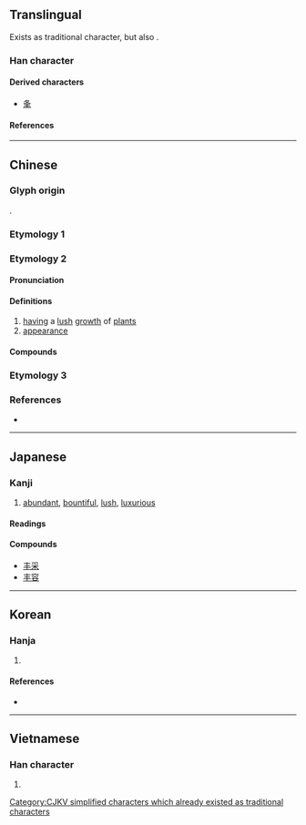 {{also|丯|圭|主|豐}}
{{character info/new}}
==Translingual==

Exists as traditional character, but also {{Han simp|f=豈|t=&nbsp;|f2=丰|t2=&nbsp;}}.
{{Han simplified forms|豐|豊|丰}}

===Han character===
{{Han char|rn=2|rad=丨|as=03|sn=4|four=50000|canj=QJ|ids=⿻三丨(GJK),⿻丿𰀁(TV)}}

====Derived characters====
* [[夆]]

====References====
{{Han ref|kx=0079.080|dkj=00076|dj=0161.030|hdz=10028.070|uh=4E30}}

----

==Chinese==

===Glyph origin===
{{Han etym}}
{{liushu|p}}.

===Etymology 1===
{{zh-see|豐}}

===Etymology 2===
{{zh-forms}}

====Pronunciation====
{{zh-pron
|m=fēng
|c=fung1
|mc=y
|oc=y
|cat=a,n
}}

====Definitions====
{{zh-hanzi}}

# [[having]] a [[lush]] [[growth]] of [[plant]]s
# [[appearance]]

====Compounds====
{{zh-der|丰神俊美|張三丰|丰姿綽約|丰采:fēngcǎi|丰神|丰姿冶麗|丰標不凡|丰神飄灑|丰韻|丰姿|丰儀|丰茸|丰情|丰度|丰神綽約}}

===Etymology 3===
{{zh-see|丯|v}}

===References===
* {{R:twedu|B00007}}

----

==Japanese==

===Kanji===
{{ja-kanji|grade=uc|rs=丨03}}

# [[abundant]], [[bountiful]], [[lush]], [[luxurious]]

====Readings====
{{ja-readings
|goon=ふ, ぶ
|kanon=ほう, ふう
|kanyoon=ぼう
|kun=みめよ-い, しげ-る
}}

====Compounds====
* [[丰采]]
* [[丰容]]

----

==Korean==

===Hanja===
{{ko-hanja|hangeul=[[봉]]|rv=bong|mr=pong|eumhun=예쁠豊|ehrv=yeppeul|ehmr=yeppǔl|ehy=}}

# {{rfdef|ko|sort=丨03}}

====References====
* {{Hanja ref|nav=13678}}

----

==Vietnamese==

===Han character===
{{vi-readings|reading=[[phong]]|rs=丨03}}

# {{rfdef|vi|sort=丨03}}

[[Category:CJKV simplified characters which already existed as traditional characters]]